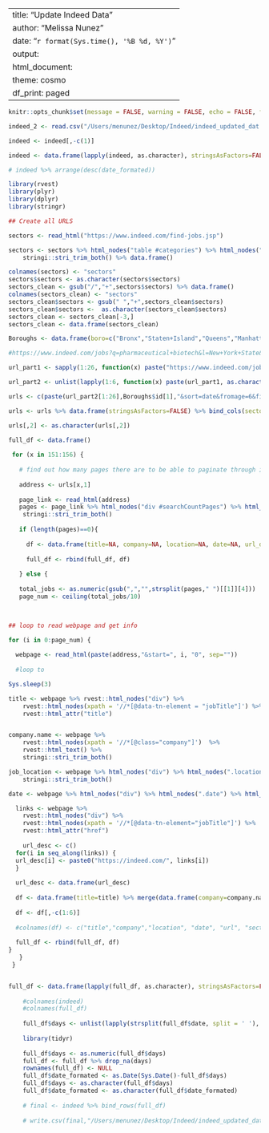 --
title: "Update Indeed Data"
author: "Melissa Nunez"
date: "`r format(Sys.time(), '%B %d, %Y')`"
output:
  html_document:
    theme: cosmo
    df_print: paged
---


```r
knitr::opts_chunk$set(message = FALSE, warning = FALSE, echo = FALSE, fig.align="left")

```


```r
indeed_2 <- read.csv("/Users/menunez/Desktop/Indeed/indeed_updated_dat.csv")

indeed <- indeed[,-c(1)]

indeed <- data.frame(lapply(indeed, as.character), stringsAsFactors=FALSE)

# indeed %>% arrange(desc(date_formated))

library(rvest)
library(plyr)
library(dplyr)
library(stringr)

## Create all URLS

sectors <- read_html("https://www.indeed.com/find-jobs.jsp")

sectors <- sectors %>% html_nodes("table #categories") %>% html_nodes("td") %>% html_text() %>%
    stringi::stri_trim_both() %>% data.frame()

colnames(sectors) <- "sectors"
sectors$sectors <- as.character(sectors$sectors)
sectors_clean <- gsub("/","+",sectors$sectors) %>% data.frame()
colnames(sectors_clean) <- "sectors"
sectors_clean$sectors <- gsub(" ","+",sectors_clean$sectors)
sectors_clean$sectors <-  as.character(sectors_clean$sectors)
sectors_clean <- sectors_clean[-3,]
sectors_clean <- data.frame(sectors_clean)

Boroughs <- data.frame(boro=c("Bronx","Staten+Island","Queens","Manhattan","Brooklyn","New+York"), id=c("609f72bcaf2fb185","92f5613fae65555c", "a036f550dfd81ea4", "ea5405905f293f14", "e69692d64317994a", "45f6c4ded55c00bf"))

#https://www.indeed.com/jobs?q=pharmaceutical+biotech&l=New+York+State&radius=35&rbl=New+York%2C+NY&jlid=45f6c4ded55c00bf&sort=date&fromage=3&filter=0

url_part1 <- sapply(1:26, function(x) paste("https://www.indeed.com/jobs?q=",sectors_clean$sectors[x],"&l=New+York+State&radius=25&rbl=", sep="")) 

url_part2 <- unlist(lapply(1:6, function(x) paste(url_part1, as.character(Boroughs$boro)[x],"%2C+NY&jlid=", sep="")))

urls <- c(paste(url_part2[1:26],Boroughs$id[1],"&sort=date&fromage=6&filter=0", sep = ""), paste(url_part2[27:52],Boroughs$id[2],"&sort=date&fromage=6&filter=0", sep = ""), paste(url_part2[53:78],Boroughs$id[3],"&sort=date&fromage=6&filter=0", sep = ""), paste(url_part2[79:104],Boroughs$id[4],"&sort=date&fromage=6&filter=0", sep = ""), paste(url_part2[105:130],Boroughs$id[5],"&sort=date&fromage=6&filter=0", sep = ""), paste(url_part2[131:156],Boroughs$id[6],"&sort=date&fromage=6&filter=0", sep = ""))

urls <- urls %>% data.frame(stringsAsFactors=FALSE) %>% bind_cols(sectors=data.frame(rep(sectors_clean$sectors,6), stringsAsFactors=FALSE))

urls[,2] <- as.character(urls[,2])

```




```r
full_df <- data.frame()
 
 for (x in 151:156) {
   
   # find out how many pages there are to be able to paginate through indeed
   
   address <- urls[x,1]
   
   page_link <- read_html(address)
   pages <- page_link %>% html_nodes("div #searchCountPages") %>% html_text() %>%
    stringi::stri_trim_both()
   
   if (length(pages)==0){
     
     df <- data.frame(title=NA, company=NA, location=NA, date=NA, url_desc=NA,sector=urls[x,2],num_jobs=0)
     
     full_df <- rbind(full_df, df)
     
   } else {
   
   total_jobs <- as.numeric(gsub(",","",strsplit(pages," ")[[1]][4]))
   page_num <- ceiling(total_jobs/10)
   


## loop to read webpage and get info 
   
for (i in 0:page_num) {

  webpage <- read_html(paste(address,"&start=", i, "0", sep=""))
  
  #loop to 

Sys.sleep(3)

title <- webpage %>% rvest::html_nodes("div") %>%
    rvest::html_nodes(xpath = '//*[@data-tn-element = "jobTitle"]') %>%
    rvest::html_attr("title")


company.name <- webpage %>% 
    rvest::html_nodes(xpath = '//*[@class="company"]')  %>%
    rvest::html_text() %>%
    stringi::stri_trim_both()

job_location <- webpage %>% html_nodes("div") %>% html_nodes(".location.accessible-contrast-color-location") %>% rvest::html_text() %>%
    stringi::stri_trim_both()

date <- webpage %>% html_nodes("div") %>% html_nodes(".date") %>% html_text() 

  links <- webpage %>% 
    rvest::html_nodes("div") %>%
    rvest::html_nodes(xpath = '//*[@data-tn-element="jobTitle"]') %>%
    rvest::html_attr("href")
    
    url_desc <- c()
  for(i in seq_along(links)) {
  url_desc[i] <- paste0("https://indeed.com/", links[i])
  }
  
  url_desc <- data.frame(url_desc)
    
  df <- data.frame(title=title) %>% merge(data.frame(company=company.name), by="row.names", all=T) %>% merge(data.frame(location=job_location), by="row.names", all=T) %>% merge(data.frame(date=date),by="row.names", all=T) %>% merge(url_desc,by="row.names", all=T) %>% merge(data.frame(sector=rep(urls[x,2], length(title))), by="row.names", all=T) %>% merge(data.frame(num_jobs=rep(total_jobs, length(title))), by="row.names", all=T)
  
  df <- df[,-c(1:6)]
  
  #colnames(df) <- c("title","company","location", "date", "url", "sector")
  
  full_df <- rbind(full_df, df)
}
   }
 }


full_df <- data.frame(lapply(full_df, as.character), stringsAsFactors=FALSE)
    
    #colnames(indeed)
    #colnames(full_df)
    
    full_df$days <- unlist(lapply(strsplit(full_df$date, split = ' '), `[[`, 1))
    
    library(tidyr)
    
    full_df$days <- as.numeric(full_df$days)
    full_df <- full_df %>% drop_na(days)
    rownames(full_df) <- NULL
    full_df$date_formated <- as.Date(Sys.Date()-full_df$days)
    full_df$days <- as.character(full_df$days)
    full_df$date_formated <- as.character(full_df$date_formated)
    
    # final <- indeed %>% bind_rows(full_df)
    
    # write.csv(final,"/Users/menunez/Desktop/Indeed/indeed_updated_dat.csv")
```



